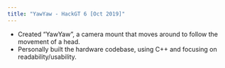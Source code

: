 ```yaml
---
title: "YawYaw - HackGT 6 [Oct 2019]"
---
```

* Created “YawYaw”, a camera mount that moves around to follow the movement of a head.
* Personally built the hardware codebase, using C++ and focusing on readability/usability.

